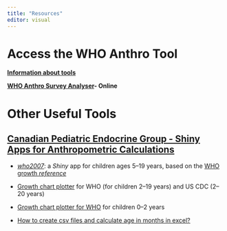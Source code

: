 ```yaml
---
title: "Resources"
editor: visual
---
```


# **Access the WHO Anthro Tool**

[**Information about tools**](https://apps.who.int/nutgrowthdb/software/en/ "WHO Webpage")

[**WHO Anthro Survey Analyser**](https://worldhealthorg.shinyapps.io/anthro/ "Online Tool")**- Online**

# **Other Useful Tools**

## [**Canadian Pediatric Endocrine Group - Shiny Apps for Anthropometric Calculations**](https://cpeg-gcep.net/content/shiny-apps "CEGP")

-   [*who2007*](https://cpeg-gcep.shinyapps.io/who2007_cpeg/): a *Shiny* app for children ages 5--19 years, based on the [WHO growth *reference*](http://www.who.int/growthref/en/)

-   [Growth chart plotter](https://cpeg-gcep.shinyapps.io/growth219/) for WHO (for children 2--19 years) and US CDC (2--20 years)

-   [Growth chart plotter for WHO](https://cpeg-gcep.shinyapps.io/growth02/) for children 0--2 years

-   [How to create csv files and calculate age in months in excel?](https://cpeg-gcep.net/sites/default/files/plotter/csv.html#2)
